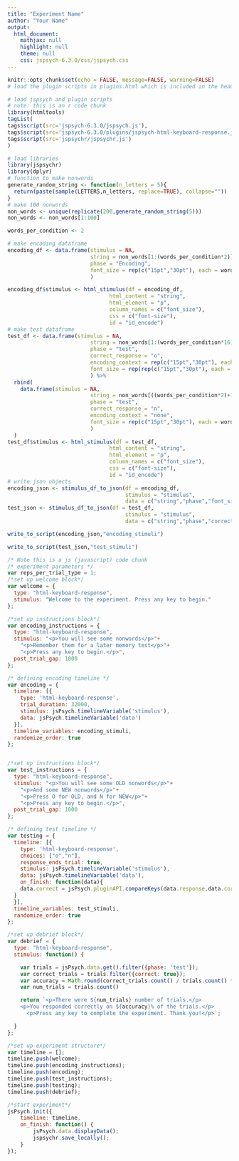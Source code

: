 ```yaml
---
title: "Experiment Name"
author: "Your Name"
output:
  html_document:
    mathjax: null
    highlight: null
    theme: null
    css: jspsych-6.3.0/css/jspsych.css
---
```



```r
knitr::opts_chunk$set(echo = FALSE, message=FALSE, warning=FALSE)
# load the plugin scripts in plugins.html which is included in the header.
```

```r
# load jspsych and plugin scripts
# note: this is an r code chunk
library(htmltools)
tagList(
tags$script(src='jspsych-6.3.0/jspsych.js'),
tags$script(src='jspsych-6.3.0/plugins/jspsych-html-keyboard-response.js'),
tags$script(src='jspsychr/jspsychr.js')
)
```

```r
# load libraries
library(jspsychr)
library(dplyr)
# function to make nonwords
generate_random_string <- function(n_letters = 5){
  return(paste(sample(LETTERS,n_letters, replace=TRUE), collapse=""))
}
# make 100 nonwords
non_words <- unique(replicate(200,generate_random_string(5)))
non_words <- non_words[1:100]

words_per_condition <- 2

# make encoding dataframe
encoding_df <- data.frame(stimulus = NA,
                          string = non_words[1:(words_per_condition*2)],
                          phase = "Encoding",
                          font_size = rep(c("15pt","30pt"), each = words_per_condition)
                          )

encoding_df$stimulus <- html_stimulus(df = encoding_df, 
                                html_content = "string",
                                html_element = "p",
                                column_names = c("font_size"),
                                css = c("font-size"),
                                id = "id_encode")
# make test dataframe
test_df <- data.frame(stimulus = NA,
                          string = non_words[1:(words_per_condition*16)],
                          phase = "test",
                          correct_response = "o",
                          encoding_context = rep(c("15pt","30pt"), each = words_per_condition),
                          font_size = rep(rep(c("15pt","30pt"), each = (words_per_condition/2)),2)
                          ) %>%
  rbind(
    data.frame(stimulus = NA,
                          string = non_words[((words_per_condition*2)+1):(words_per_condition*32)],
                          phase = "test",
                          correct_response = "n",
                          encoding_context = "none",
                          font_size = rep(c("15pt","30pt"), each = words_per_condition)
                          )
  )
test_df$stimulus <- html_stimulus(df = test_df, 
                                html_content = "string",
                                html_element = "p",
                                column_names = c("font_size"),
                                css = c("font-size"),
                                id = "id_encode")
# write json objects
encoding_json <- stimulus_df_to_json(df = encoding_df,
                                     stimulus = "stimulus",
                                     data = c("string","phase","font_size"))
test_json <- stimulus_df_to_json(df = test_df,
                                     stimulus = "stimulus",
                                     data = c("string","phase","correct_response","font_size"))
```

```r
write_to_script(encoding_json,"encoding_stimuli")
```

```r
write_to_script(test_json,"test_stimuli")
```



```js
/* Note this is a js (javascript) code chunk
/* experiment parameters */
var reps_per_trial_type = 1;
/*set up welcome block*/
var welcome = {
  type: "html-keyboard-response",
  stimulus: "Welcome to the experiment. Press any key to begin."
}; 

/*set up instructions block*/
var encoding_instructions = {
  type: "html-keyboard-response",
  stimulus: "<p>You will see some nonwords</p>"+
    "<p>Remember them for a later memory test</p>"+
    "<p>Press any key to begin.</p>",
  post_trial_gap: 1000
};

/* defining encoding timeline */
var encoding = {
  timeline: [{
    type: 'html-keyboard-response',
    trial_duration: 32000,
    stimulus: jsPsych.timelineVariable('stimulus'),
    data: jsPsych.timelineVariable('data')
  }],
  timeline_variables: encoding_stimuli,
  randomize_order: true
};


/*set up instructions block*/
var test_instructions = {
  type: "html-keyboard-response",
  stimulus: "<p>You will see some OLD nonwords</p>"+
    "<p>And some NEW nonwords</p>"+
    "<p>Press O for OLD, and N for NEW</p>"+
    "<p>Press any key to begin.</p>",
  post_trial_gap: 1000
};

/* defining test timeline */
var testing = {
  timeline: [{
    type: 'html-keyboard-response',
    choices: ["o","n"],
    response_ends_trial: true,
    stimulus: jsPsych.timelineVariable('stimulus'),
    data: jsPsych.timelineVariable('data'),
    on_finish: function(data){
    data.correct = jsPsych.pluginAPI.compareKeys(data.response,data.correct_response);
  }
  }],
  timeline_variables: test_stimuli,
  randomize_order: true
};

/*set up debrief block*/
var debrief = {
  type: "html-keyboard-response",
  stimulus: function() {

    var trials = jsPsych.data.get().filter({phase: 'test'});
    var correct_trials = trials.filter({correct: true});
    var accuracy = Math.round(correct_trials.count() / trials.count() * 100);
    var num_trials = trials.count()

    return `<p>There were ${num_trials} number of trials.</p>
    <p>You responded correctly on ${accuracy}% of the trials.</p>
      <p>Press any key to complete the experiment. Thank you!</p>`;

  }
};

/*set up experiment structure*/
var timeline = [];
timeline.push(welcome);
timeline.push(encoding_instructions);
timeline.push(encoding);
timeline.push(test_instructions);
timeline.push(testing);
timeline.push(debrief);

/*start experiment*/
jsPsych.init({
    timeline: timeline,
    on_finish: function() {
        jsPsych.data.displayData();
        jspsychr.save_locally();
    }
});
```
